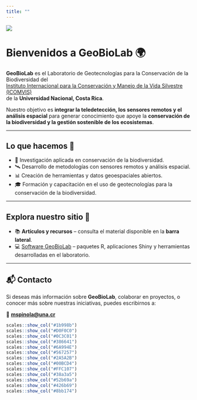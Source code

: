 ```yaml
---
title: ""
---
```



![](logos/GeoBioLab_perezoso_recortado.png)

# Bienvenidos a GeoBioLab 🌍

**GeoBioLab** es el Laboratorio de Geotecnologías para la Conservación de la Biodiversidad del  
[Instituto Internacional para la Conservación y Manejo de la Vida Silvestre (ICOMVIS)](https://www.icomvis.una.ac.cr/)  
de la **Universidad Nacional, Costa Rica**.

Nuestro objetivo es **integrar la teledetección, los sensores remotos y el análisis espacial** para generar conocimiento que apoye la **conservación de la biodiversidad y la gestión sostenible de los ecosistemas**.

---

## Lo que hacemos 🚀

- 🔬 Investigación aplicada en conservación de la biodiversidad.  
- 🛰️ Desarrollo de metodologías con sensores remotos y análisis espacial.  
- 📊 Creación de herramientas y datos geoespaciales abiertos.  
- 🎓 Formación y capacitación en el uso de geotecnologías para la conservación de la biodiversidad.  

---

## Explora nuestro sitio 🌱

- 📚 **Artículos y recursos** – consulta el material disponible en la **barra lateral**.  
- 💻 [Software GeoBioLab](software/software.qmd) – paquetes R, aplicaciones Shiny y herramientas desarrolladas en el laboratorio.

---

## 📬 Contacto

Si deseas más información sobre **GeoBioLab**, colaborar en proyectos, o conocer más sobre nuestras iniciativas, puedes escribirnos a: 

📧 **[mspinola@una.cr](mailto:mspinola@una.cr)**  



```r
scales::show_col("#1b998b")
scales::show_col("#D0F0C0")
scales::show_col("#0C3C01")
scales::show_col("#386641")
scales::show_col("#6A994E")
scales::show_col("#567257")
scales::show_col("#2A5A2B")
scales::show_col("#00BCD4")
scales::show_col("#FFC107")
scales::show_col("#38a3a5")
scales::show_col("#52b69a")
scales::show_col("#426b69")
scales::show_col("#8bb174")
```




